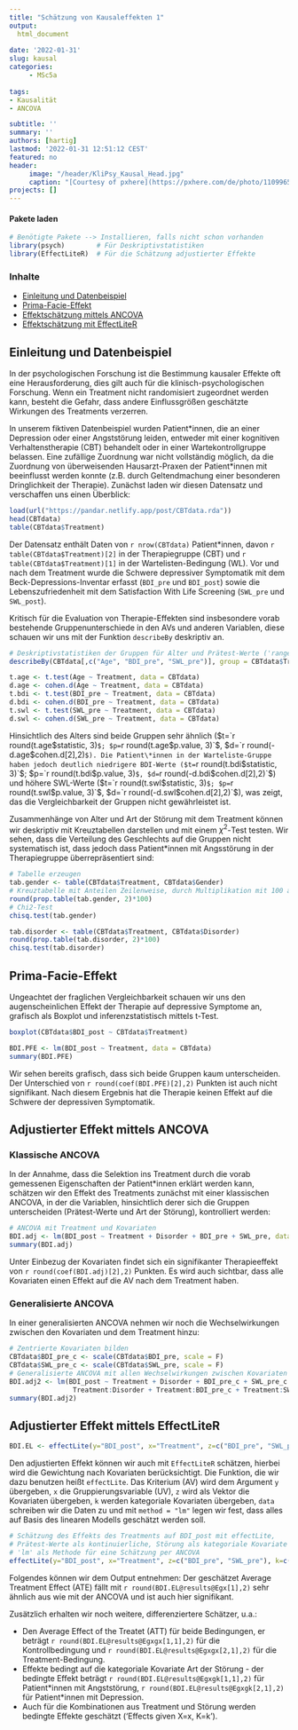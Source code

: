 ```yaml
---
title: "Schätzung von Kausaleffekten 1"
output:
  html_document
  
date: '2022-01-31'
slug: kausal
categories:
     - MSc5a
     
tags:
- Kausalität
- ANCOVA

subtitle: ''
summary: ''
authors: [hartig]
lastmod: '2022-01-31 12:51:12 CEST'
featured: no
header:
     image: "/header/KliPsy_Kausal_Head.jpg"
     caption: "[Courtesy of pxhere](https://pxhere.com/de/photo/1109965)"
projects: []
---
```


#### Pakete laden
```r
# Benötigte Pakete --> Installieren, falls nicht schon vorhanden
library(psych)        # Für Deskriptivstatistiken
library(EffectLiteR)  # Für die Schätzung adjustierter Effekte
```

### Inhalte

* [Einleitung und Datenbeispiel](#Einleitung)
* [Prima-Facie-Effekt](#PFE)
* [Effektschätzung mittels ANCOVA](#ANCOVA)
* [Effektschätzung mit EffectLiteR](#EffectLite)

## Einleitung und Datenbeispiel{#Einleitung}

In der psychologischen Forschung ist die Bestimmung kausaler Effekte oft eine Herausforderung, dies gilt auch für die klinisch-psychologischen Forschung. Wenn ein Treatment nicht randomisiert zugeordnet werden kann, besteht die Gefahr, dass andere Einflussgrößen geschätzte Wirkungen des Treatments verzerren.

In unserem fiktiven Datenbeispiel wurden Patient\*innen, die an einer Depression oder einer Angststörung leiden, entweder mit einer kognitiven Verhaltenstherapie (CBT) behandelt oder in einer Wartekontrollgruppe belassen. Eine zufällige Zuordnung war nicht vollständig möglich, da die Zuordnung von überweisenden Hausarzt-Praxen der Patient*innen mit beeinflusst werden konnte (z.B. durch Geltendmachung einer besonderen Dringlichkeit der Therapie). Zunächst laden wir diesen Datensatz und verschaffen uns einen Überblick:

```r
load(url("https://pandar.netlify.app/post/CBTdata.rda"))
head(CBTdata)
table(CBTdata$Treatment) 
```

Der Datensatz enthält Daten von `r nrow(CBTdata)` Patient*innen, davon `r table(CBTdata$Treatment)[2]` in der Therapiegruppe (CBT) und `r table(CBTdata$Treatment)[1]` in der Wartelisten-Bedingung (WL). Vor und nach dem Treatment wurde die Schwere depressiver Symptomatik mit dem Beck-Depressions-Inventar erfasst (`BDI_pre` und `BDI_post`) sowie die Lebenszufriedenheit mit dem Satisfaction With Life Screening (`SWL_pre` und `SWL_post`).

Kritisch für die Evaluation von Therapie-Effekten sind insbesondere vorab bestehende Gruppenunterschiede in den AVs und anderen Variablen, diese schauen wir uns mit der Funktion `describeBy` deskriptiv an.

```r
# Deskriptivstatistiken der Gruppen für Alter und Prätest-Werte ('range=F' macht die Tabelle etwas übersichtlicher)
describeBy(CBTdata[,c("Age", "BDI_pre", "SWL_pre")], group = CBTdata$Treatment, range=F)
```

```r
t.age <- t.test(Age ~ Treatment, data = CBTdata)
d.age <- cohen.d(Age ~ Treatment, data = CBTdata)
t.bdi <- t.test(BDI_pre ~ Treatment, data = CBTdata)
d.bdi <- cohen.d(BDI_pre ~ Treatment, data = CBTdata)
t.swl <- t.test(SWL_pre ~ Treatment, data = CBTdata)
d.swl <- cohen.d(SWL_pre ~ Treatment, data = CBTdata)
```


Hinsichtlich des Alters sind beide Gruppen sehr ähnlich ($t=`r round(t.age$statistic, 3)`$; $p=`r round(t.age$p.value, 3)`$, $d=`r round(-d.age$cohen.d[2],2)`$). Die Patient\*innen in der Warteliste-Gruppe haben jedoch deutlich niedrigere BDI-Werte ($t=`r round(t.bdi$statistic, 3)`$; $p=`r round(t.bdi$p.value, 3)`$, $d=`r round(-d.bdi$cohen.d[2],2)`$) und höhere SWL-Werte ($t=`r round(t.swl$statistic, 3)`$; $p=`r round(t.swl$p.value, 3)`$, $d=`r round(-d.swl$cohen.d[2],2)`$), was zeigt, das die Vergleichbarkeit der Gruppen nicht gewährleistet ist. 

Zusammenhänge von Alter und Art der Störung mit dem Treatment können wir deskriptiv mit Kreuztabellen darstellen und mit einem $\chi^2$-Test testen. Wir sehen, dass die Verteilung des Geschlechts auf die Gruppen nicht systematisch ist, dass jedoch dass Patient\*innen mit Angsstörung in der Therapiegruppe überrepräsentiert sind:

```r
# Tabelle erzeugen
tab.gender <- table(CBTdata$Treatment, CBTdata$Gender)
# Kreuztabelle mit Anteilen Zeilenweise, durch Multiplikation mit 100 als Zeilenprozent zu lesen
round(prop.table(tab.gender, 2)*100)
# Chi2-Test
chisq.test(tab.gender)

tab.disorder <- table(CBTdata$Treatment, CBTdata$Disorder)
round(prop.table(tab.disorder, 2)*100)
chisq.test(tab.disorder)

```

## Prima-Facie-Effekt{#PFE}

Ungeachtet der fraglichen Vergleichbarkeit schauen wir uns den augenscheinlichen Effekt der Therapie auf depressive Symptome an, grafisch als Boxplot und inferenzstatistisch mittels t-Test.

```r
boxplot(CBTdata$BDI_post ~ CBTdata$Treatment)

BDI.PFE <- lm(BDI_post ~ Treatment, data = CBTdata)
summary(BDI.PFE)

```

Wir sehen bereits grafisch, dass sich beide Gruppen kaum unterscheiden. Der Unterschied von `r round(coef(BDI.PFE)[2],2)` Punkten ist auch nicht signifikant. Nach diesem Ergebnis hat die Therapie keinen Effekt auf die Schwere der depressiven Symptomatik.


## Adjustierter Effekt mittels ANCOVA{#ANCOVA}
### Klassische ANCOVA
In der Annahme, dass die Selektion ins Treatment durch die vorab gemessenen Eigenschaften der Patient\*innen erklärt werden kann, schätzen wir den Effekt des Treatments zunächst mit einer klassischen ANCOVA, in der die Variablen, hinsichtlich derer sich die Gruppen unterscheiden (Prätest-Werte und Art der Störung), kontrolliert werden:

```r
# ANCOVA mit Treatment und Kovariaten
BDI.adj <- lm(BDI_post ~ Treatment + Disorder + BDI_pre + SWL_pre, data = CBTdata)
summary(BDI.adj)
```

Unter Einbezug der Kovariaten findet sich ein signifikanter Therapieeffekt von `r round(coef(BDI.adj)[2],2)` Punkten. Es wird auch sichtbar, dass alle Kovariaten einen Effekt auf die AV nach dem Treatment haben.

### Generalisierte ANCOVA

In einer generalisierten ANCOVA nehmen wir noch die Wechselwirkungen zwischen den Kovariaten und dem Treatment hinzu:

```r
# Zentrierte Kovariaten bilden
CBTdata$BDI_pre_c <- scale(CBTdata$BDI_pre, scale = F)
CBTdata$SWL_pre_c <- scale(CBTdata$SWL_pre, scale = F)
# Generalisierte ANCOVA mit allen Wechselwirkungen zwischen Kovariaten und Treatment
BDI.adj2 <- lm(BDI_post ~ Treatment + Disorder + BDI_pre_c + SWL_pre_c +
                Treatment:Disorder + Treatment:BDI_pre_c + Treatment:SWL_pre_c, data = CBTdata)
summary(BDI.adj2)
```


## Adjustierter Effekt mittels EffectLiteR{#EffectLite}

```r
BDI.EL <- effectLite(y="BDI_post", x="Treatment", z=c("BDI_pre", "SWL_pre"), k=c("Disorder"), data = CBTdata, method = "lm")
```


Den adjustierten Effekt können wir auch mit `EffectLiteR` schätzen, hierbei wird die Gewichtung nach Kovariaten berücksichtigt. Die Funktion, die wir dazu benutzen heißt `effectLite`. Das Kriterium (AV) wird dem Argument `y` übergeben, `x` die Gruppierungsvariable (UV), `z` wird als Vektor die Kovariaten übergeben, `k` werden kategoriale Kovariaten übergeben, `data` schreiben wir die Daten zu und mit `method = "lm"` legen wir fest, dass alles auf Basis des linearen Modells geschätzt werden soll. 

```r
# Schätzung des Effekts des Treatments auf BDI_post mit effectLite,
# Prätest-Werte als kontinuierliche, Störung als kategoriale Kovariate
# 'lm' als Methode für eine Schätzung per ANCOVA
effectLite(y="BDI_post", x="Treatment", z=c("BDI_pre", "SWL_pre"), k=c("Disorder"), data = CBTdata, method = "lm")

```

Folgendes können wir dem Output entnehmen: Der geschätzet Average Treatment Effect (ATE) fällt mit `r round(BDI.EL@results@Egx[1],2)` sehr ähnlich aus wie mit der ANCOVA und ist auch hier signifikant. 

Zusätzlich erhalten wir noch weitere, differenziertere Schätzer, u.a.:

* Den Average Effect of the Treatet (ATT) für beide Bedingungen, er beträgt `r round(BDI.EL@results@Egxgx[1,1],2)` für die Kontrollbedingung und `r round(BDI.EL@results@Egxgx[2,1],2)` für die Treatment-Bedingung.
* Effekte bedingt auf die kategoriale Kovariate Art der Störung - der bedingte Effekt beträgt `r round(BDI.EL@results@Egxgk[1,1],2)` für Patient\*innen mit Angststörung, `r round(BDI.EL@results@Egxgk[2,1],2)` für Patient\*innen mit Depression.
* Auch für die Kombinationen aus Treatment und Störung werden bedingte Effekte geschätzt ('Effects given X=x, K=k').

